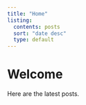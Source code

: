 ```yaml
---
title: "Home"
listing:
  contents: posts
  sort: "date desc"
  type: default
---
```


# Welcome

Here are the latest posts.

